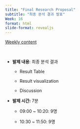 ```yaml
---
title: "Final Research Proposal"
subtitle: "최종 분석 결과 발표" 
Week: 16
format: html
slide-format: revealjs
---
```


[Weekly content](https://changjunlee.com/teaching/grad_stat/weekly_2/)

<br>

-   **발제 내용**: 최종 분석 결과
    -   Result Table

    -   Result visualization

    -   Discussion
-   **발제 시간:** 7분
    -   09:00 \~ 10:20: 9명

    -   10:30 \~ 11:50: 9명
